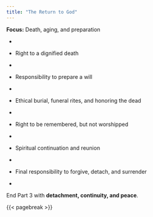```yaml
---
title: "The Return to God"
---
```


**Focus:** Death, aging, and preparation

-   

-   Right to a dignified death

-   

-   Responsibility to prepare a will

-   

-   Ethical burial, funeral rites, and honoring the dead

-   

-   Right to be remembered, but not worshipped

-   

-   Spiritual continuation and reunion

-   

-   Final responsibility to forgive, detach, and surrender

-   

End Part 3 with **detachment, continuity, and peace**.

{{< pagebreak >}}
